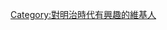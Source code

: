 {{Userbox
  |border-c = #000000
  |border-s = 1
  |id-c     = 
  |id-s     = 12
  |id-fc    = #003399
  |info-s   = 9
  |info-fc  = #008000
  |id       = [[File:Meiji tenno1.jpg|50px]]
  |info     = 這個用戶喜歡[[日本歷史]]，特別是[[明治時代]]。
}}

[[Category:對明治時代有興趣的維基人]]